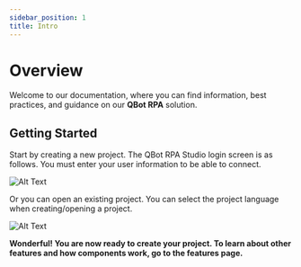 ```yaml
---
sidebar_position: 1
title: Intro
---
```


# Overview

Welcome to our documentation, where you can find information, best practices, and guidance on our **QBot RPA** solution.

## Getting Started

Start by creating a new project. The QBot RPA Studio login screen is as follows. You must enter your user information to be able to connect.

![Alt Text](../videos/QbotRpaStudio-Open.gif)

Or you can open an existing project. You can select the project language when creating/opening a project.

![Alt Text](../videos/QbotRpaStudio-Open2.gif)

**Wonderful! You are now ready to create your project. To learn about other features and how components work, go to the features page.**